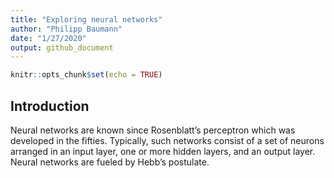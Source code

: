 ```yaml
---
title: "Exploring neural networks"
author: "Philipp Baumann"
date: "1/27/2020"
output: github_document
---
```


```r
knitr::opts_chunk$set(echo = TRUE)
```

## Introduction

Neural networks are known since Rosenblatt's perceptron which was developed in the fifties. Typically, such networks consist of a set of neurons arranged in an input layer, one or more hidden layers, and an output layer. Neural networks are fueled by Hebb's postulate. 

